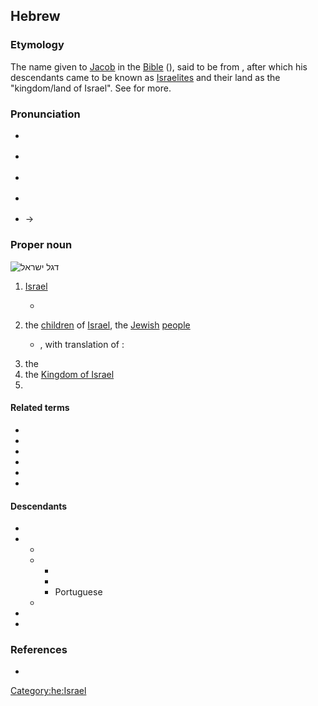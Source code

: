 {{also|ישׂראל}}
==Hebrew==
{{slim-wikipedia|lang=he}}

===Etymology===
The name given to [[Jacob]] in the [[Bible]] ({{RQ:Tanach|1|32|29}}), said to be from {{m|he|[[שרה|יִשְׂרֶה]] [[אֵל]]|tr=yisré 'él}}, after which his descendants came to be known as [[Israelite]]s and their land as the "kingdom/land of Israel". See {{m|en|Israel}} for more.

===Pronunciation===
* {{a|IL}} {{IPA|he|/is.ʁaˈ(ʔ)el/}}
* {{a|Ashkenazi Hebrew}} {{IPA|he|/jis.rɔ.ejl/|/jis.ru.ajl/}}
* {{a|Sephardi Hebrew}} {{IPA|he|/jis.raˈ(ʔ)el/}}
* {{a|Tiberian}} {{IPA|he|/jis.rɔˈʔel/}}
* {{a|hbo}} {{IPA|he|/jiɬ.raːˈʔeːl/}} → {{IPAchar|/jis.raːˈʔeːl/}}

===Proper noun===
[[Image:Flag_of_Israel.svg|thumb|right|דגל ישראל]]
{{he-proper noun|wv=יִשְׂרָאֵל|g=m|tr=yisra'él}}

# [[Israel]] {{gloss|the alternative name of [[Jacob]]}}
#* {{RQ:Tanach|1|32|29|t=JPS}}
#*: {{ux|he|וַיֹּאמֶר לֹא יַעֲקֹב יֵאָמֵר עוֹד שִׁמְךָ כִּי אִם־'''יִשְׂרָאֵל''' כִּי־שָׂרִיתָ עִם־אֱלֹהִים וְעִם־אֲנָשִׁים וַתּוּכָל׃|tr=vayómer ló ya'akóv ye'amér 'ód shim'khá kí 'im-'''yisra'él''' ki-saríta 'im-'elohím v'im-'anashím vatukhál.<br/>wayyṓmer lō yaʿăqōḇ yēʾāmēr ʿōḏ šiməḵā kī-ʾim-'''yiśrāʾēl''' kī śārī́ṯā ʿim-ʾĕlōhīm wəʾim-ʾănāšīm wattūḵāl.|And he said: ‘Thy name shall be called no more Jacob, but '''Israel'''; for thou hast striven with God and with men, and hast prevailed.’}}
# the [[child|children]] of [[Israel]], the [[Jewish]] [[people]]
#* {{RQ:Tanach|5|6|4}}, with translation of {{w|Robert Alter}}:
#*: {{ux|he|שְׁמַ֖ע '''יִשְׂרָאֵ֑ל''' יְהֹוָ֥ה אֱלֹהֵ֖ינוּ יְהֹוָ֥ה אֶחָֽד:|tr=shĕmaʿ '''yisrāʾēl''' ăḏonay ĕloheynu ăḏonay eḥāḏ|Hear, '''Israel''', the {{smallcaps|Lord}} our God, the {{smallcaps|Lord}} is one.}}
# the {{place|he|country|continent/Asia|t1=State of Israel}}
# the [[Kingdom of Israel]]
# {{given name|he|male|xlit=Yisrael|eq=Israel}}

====Related terms====
* {{l|he|אֶרֶץ יִשְׂרָאֵל}}
* {{l|he|יִשְׂרְאֵלִי}}
* {{l|he|יִשְׂרְאֵלִיּוּת|tr=yisraeliyút||[[Israeliness]]}}
* {{l|he|עַם יִשְׂרָאֵל}}
* {{l|he|בְּנֵי יִשְׂרָאֵל}}
* {{l|he|מְדִינַת יִשְׂרָאֵל}}

====Descendants====
* {{desc|ar|إِسْرَائِيل|bor=1}}
* {{desc|grc|Ἰσρᾱήλ|bor=1}}
** {{desc|el|Ισραήλ}}
** {{desc|la|Isrāēl|bor=1}}
*** {{desc|en|Israel|bor=1}}
*** {{desc|de|Israel|bor=1}}
*** Portuguese {{l|pt|Israel}}
** {{desc|ru|Изра́иль||bor=1}}
* {{desc|obm|𐤉𐤔𐤓𐤀𐤋|bor=1}}
* {{desc|yi|ישׂראל|tr=yisroel|bor=1}}

===References===
* {{cite-book|last=Sachsse|first=Eduard|title=Die Bedeutung des Namens Israel. Eine quellen-kritische Untersuchung|publisher=Carl Georgi, Universitäts-Buchdruckerei und Verlag|location=Bonn|year=1910|lang=de|trans-title=The meaning of the name Israel. A source-critical investigation.|url=https://sammlungen.ub.uni-frankfurt.de/freimann/content/titleinfo/1282767}}

[[Category:he:Israel]]